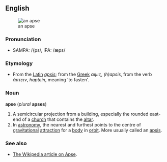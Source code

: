 == English ==
[[Image:Apse.jpg|right|an apse]]
=== Pronunciation ===

* SAMPA: /{ps/, IPA: /&aelig;ps/

=== Etymology ===

* From the [[Latin]] ''[[apsis]]''; from the [[Greek]] ''&alpha;&psi;&iota;&sigmaf;'', ''(h)apsis'', from the verb ''&#940;&pi;&tau;&epsilon;&iota;&nu;'', ''haptein'', meaning 'to fasten'.

=== Noun ===

'''apse''' (''plural'' '''apses''')

# A semicircular projection from a building, especially the rounded east-end of a [[church]] that contains the [[altar]].
# In [[astronomy]], the nearest and furthest points to the centre of [[gravitational]] [[attraction]] for a [[body]] in [[orbit]]. More usually called an [[apsis]].

=== See also ===

* [[w:Apse|The Wikipedia article on Apse]].